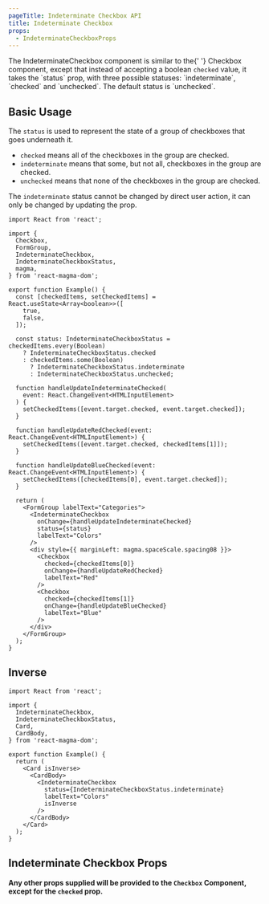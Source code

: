 ```yaml
---
pageTitle: Indeterminate Checkbox API
title: Indeterminate Checkbox
props:
  - IndeterminateCheckboxProps
---
```


<PageContent componentName="indeterminate_checkbox" type="api">

<LeadParagraph>
  The IndeterminateCheckbox component is similar to the{' '}
  <Link to="/api/checkboxes">Checkbox component</Link>, except that instead of
  accepting a boolean <code>checked</code> value, it takes the
  `status` prop, with three possible statuses: `indeterminate`, `checked` and
  `unchecked`. The default status is `unchecked`.
</LeadParagraph>

## Basic Usage

The `status` is used to represent the state of a group of checkboxes that goes underneath it.

- `checked` means all of the checkboxes in the group are checked.
- `indeterminate` means that some, but not all, checkboxes in the group are checked.
- `unchecked` means that none of the checkboxes in the group are checked.

The `indeterminate` status cannot be changed by direct user action, it can only be changed by updating the prop.

```tsx
import React from 'react';

import {
  Checkbox,
  FormGroup,
  IndeterminateCheckbox,
  IndeterminateCheckboxStatus,
  magma,
} from 'react-magma-dom';

export function Example() {
  const [checkedItems, setCheckedItems] = React.useState<Array<boolean>>([
    true,
    false,
  ]);

  const status: IndeterminateCheckboxStatus = checkedItems.every(Boolean)
    ? IndeterminateCheckboxStatus.checked
    : checkedItems.some(Boolean)
      ? IndeterminateCheckboxStatus.indeterminate
      : IndeterminateCheckboxStatus.unchecked;

  function handleUpdateIndeterminateChecked(
    event: React.ChangeEvent<HTMLInputElement>
  ) {
    setCheckedItems([event.target.checked, event.target.checked]);
  }

  function handleUpdateRedChecked(event: React.ChangeEvent<HTMLInputElement>) {
    setCheckedItems([event.target.checked, checkedItems[1]]);
  }

  function handleUpdateBlueChecked(event: React.ChangeEvent<HTMLInputElement>) {
    setCheckedItems([checkedItems[0], event.target.checked]);
  }

  return (
    <FormGroup labelText="Categories">
      <IndeterminateCheckbox
        onChange={handleUpdateIndeterminateChecked}
        status={status}
        labelText="Colors"
      />
      <div style={{ marginLeft: magma.spaceScale.spacing08 }}>
        <Checkbox
          checked={checkedItems[0]}
          onChange={handleUpdateRedChecked}
          labelText="Red"
        />
        <Checkbox
          checked={checkedItems[1]}
          onChange={handleUpdateBlueChecked}
          labelText="Blue"
        />
      </div>
    </FormGroup>
  );
}
```

## Inverse

```tsx
import React from 'react';

import {
  IndeterminateCheckbox,
  IndeterminateCheckboxStatus,
  Card,
  CardBody,
} from 'react-magma-dom';

export function Example() {
  return (
    <Card isInverse>
      <CardBody>
        <IndeterminateCheckbox
          status={IndeterminateCheckboxStatus.indeterminate}
          labelText="Colors"
          isInverse
        />
      </CardBody>
    </Card>
  );
}
```

## Indeterminate Checkbox Props

**Any other props supplied will be provided to the `Checkbox` Component, except for the `checked` prop.**

<IndeterminateCheckboxProps />

</PageContent>
